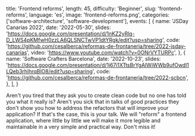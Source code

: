   title: 'Frontend reforms',
  length: 45,
  difficulty: 'Beginner',
  slug: 'frontend-reforms',
  language: 'es',
  image: 'frontend-reforms.png',
  categories: ['software-architecture', 'software-development'],
  events: [
    {
      name: 'JSDay Canarias 2022',
      date: '2022-05-30',
      slides: 'https://docs.google.com/presentation/d/1nKZ2yRlq-D_LWS4pKMfwH0zzLA6QLSNCTwVP1dtYRgk/edit?usp=sharing',
      code: 'https://github.com/cesalberca/reformas-de-frontaneria/tree/2022-jsday-canarias',
      video: 'https://www.youtube.com/watch?v=0ONrVYTURPc',
    },
    {
      name: 'Software Crafters Barcelona',
      date: '2022-10-23',
      slides: 'https://docs.google.com/presentation/d/1j67i1XTtsBrYgAIWiWWb9ufOwdl1LQeb3rhIhrqBlO8/edit?usp=sharing',
      code: 'https://github.com/cesalberca/reformas-de-frontaneria/tree/2022-scbcn',
    },
  ],
}

Aren't you tired that they ask you to create clean code but no one has told you what it really is? Aren't you sick that in talks of good practices they don't show you how to address the refactors that will improve your application? If that's the case, this is your talk. We will "reform" a frontend application, where little by little we will make it more legible and maintainable in a very simple and practical way. Don't miss it!
